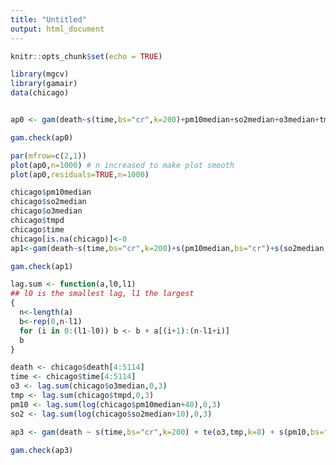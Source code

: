 ```yaml
---
title: "Untitled"
output: html_document
---
```


```r
knitr::opts_chunk$set(echo = TRUE)
```

```r
library(mgcv)
library(gamair)
data(chicago)


ap0 <- gam(death~s(time,bs="cr",k=200)+pm10median+so2median+o3median+tmpd,data=chicago,family=poisson)

gam.check(ap0)
```


```r
par(mfrow=c(2,1))
plot(ap0,n=1000) # n increased to make plot smooth
plot(ap0,residuals=TRUE,n=1000)
```

```r
chicago$pm10median
chicago$so2median
chicago$o3median
chicago$tmpd
chicago$time
chicago[is.na(chicago)]<-0
ap1<-gam(death~s(time,bs="cr",k=200)+s(pm10median,bs="cr")+s(so2median,bs="cr")+s(o3median,bs="cr")+s(tmpd,bs="cr"),data=chicago,family=poisson)

gam.check(ap1)
```

```r
lag.sum <- function(a,l0,l1)
## l0 is the smallest lag, l1 the largest
{ 
  n<-length(a)
  b<-rep(0,n-l1)
  for (i in 0:(l1-l0)) b <- b + a[(i+1):(n-l1+i)]
  b
}

death <- chicago$death[4:5114]
time <- chicago$time[4:5114]
o3 <- lag.sum(chicago$o3median,0,3)
tmp <- lag.sum(chicago$tmpd,0,3)
pm10 <- lag.sum(log(chicago$pm10median+40),0,3)
so2 <- lag.sum(log(chicago$so2median+10),0,3)
```


```r
ap3 <- gam(death ~ s(time,bs="cr",k=200) + te(o3,tmp,k=8) + s(pm10,bs="cr",k=6),family=poisson)

gam.check(ap3)
```

